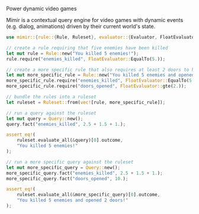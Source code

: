 <p className="font-black py-16 text-5xl text-center cursor-default">Power <span className="shake inline-block px-2">dynamic</span> video games</p>

<p className="text-xl text-center font-light mb-12">Mímir is a contextual query engine for video games with dynamic events (e.g. dialog, animations) driven by their current world's state.</p>

```rs
use mimir::{rule::{Rule, Ruleset}, evaluator::{Evaluator, FloatEvaluator}};

// create a rule requiring that five enemies have been killed
let mut rule = Rule::new("You killed 5 enemies!");
rule.require("enemies_killed", FloatEvaluator::EqualTo(5.));

// create a more specific rule that also requires at least 2 doors to have been opened
let mut more_specific_rule = Rule::new("You killed 5 enemies and opened 2 doors!");
more_specific_rule.require("enemies_killed", FloatEvaluator::EqualTo(5.));
more_specific_rule.require("doors_opened", FloatEvaluator::gte(2.));

// bundle the rules into a ruleset
let ruleset = Ruleset::from(vec![rule, more_specific_rule]);

// run a query against the ruleset
let mut query = Query::new();
query.fact("enemies_killed", 2.5 + 1.5 + 1.);

assert_eq!(
    ruleset.evaluate_all(&query)[0].outcome,
    "You killed 5 enemies!"
);

// run a more specific query against the ruleset
let mut more_specific_query = Query::new();
more_specific_query.fact("enemies_killed", 2.5 + 1.5 + 1.);
more_specific_query.fact("doors_opened", 10.);

assert_eq!(
    ruleset.evaluate_all(&more_specific_query)[0].outcome,
    "You killed 5 enemies and opened 2 doors!"
);
```